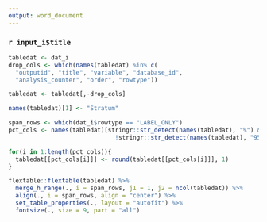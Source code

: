 ```yaml
---
output: word_document
---
```


### `r input_i$title`

```r

tabledat <- dat_i 
drop_cols <- which(names(tabledat) %in% c(
  "outputid", "title", "variable", "database_id", 
  "analysis_counter", "order", "rowtype"))

tabledat <- tabledat[,-drop_cols]

names(tabledat)[1] <- "Stratum"

span_rows <- which(dat_i$rowtype == "LABEL_ONLY") 
pct_cols <- names(tabledat)[stringr::str_detect(names(tabledat), "%") & 
                              !stringr::str_detect(names(tabledat), "95% CI")]

for(i in 1:length(pct_cols)){
  tabledat[[pct_cols[i]]] <- round(tabledat[[pct_cols[i]]], 1)
}

flextable::flextable(tabledat) %>% 
  merge_h_range(., i = span_rows, j1 = 1, j2 = ncol(tabledat)) %>% 
  align(., i = span_rows, align = "center") %>% 
  set_table_properties(., layout = "autofit") %>% 
  fontsize(., size = 9, part = "all")

```

\newpage 
